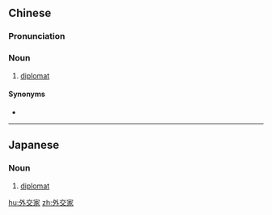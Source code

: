 ==Chinese==
{{zh-forms|type=21}}

===Pronunciation===
{{zh-pron
|m=wàijiāojiā
|c=ngoi6 gaau1 gaa1
|cat=n
}}

===Noun===
{{zh-noun}}

# [[diplomat]]

====Synonyms====
* {{zh-l|外交官}}

----

==Japanese==
{{ja-kanjitab|がい|こう|か|yomi=o}}

===Noun===
{{ja-noun|がいこうか}}

# [[diplomat]]

[[hu:外交家]]
[[zh:外交家]]